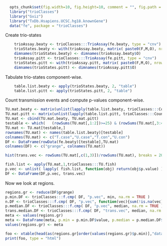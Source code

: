 ```r
  opts_chunk$set(fig.width=10, fig.height=10, comment = "", fig.path = "figures/", highlight = TRUE, background = "red")
  library("trioClasses")
  library("Gviz")
  library("TxDb.Hsapiens.UCSC.hg18.knownGene")
  data("fe", package = "trioClasses")
```
Create trio-states
```r
    trioAssay.beaty <- trioClasses:::TrioAssay(fe.beaty, type = "cnv")
    trioStates.beaty <- with(trioAssay.beaty, matrix( paste0(F,M,O), nrow = nrow(O), ncol = ncol(O)))
    dimnames(trioStates.beaty) <- dimnames(trioAssay.beaty$O)
    trioAssay.pitt <- trioClasses:::TrioAssay(fe.pitt, type = "cnv")
    trioStates.pitt <- with(trioAssay.pitt, matrix( paste0(F,M,O), nrow = nrow(O), ncol = ncol(O)))
    dimnames(trioStates.pitt) <- dimnames(trioAssay.pitt$O)
```
Tabulate trio-states component-wise.
```r
    table.list.beaty <- apply(trioStates.beaty, 2, "table")
    table.list.pitt <- apply(trioStates.pitt, 2, "table")
```
Count transmission events and  compute p-values component-wise.
```r
TU.mat.beaty <- matrix(unlist(lapply(table.list.beaty, trioClasses:::CountTU)), nrow = length(table.list.beaty), ncol = 2, byrow = TRUE )
TU.mat.pitt <- matrix(unlist(lapply(table.list.pitt, trioClasses:::CountTU)), nrow = length(table.list.pitt), ncol = 2, byrow = TRUE )
TU.mat <- cbind(TU.mat.beaty, TU.mat.pitt)
testable <- which(   (rowSums(TU.mat[,1:2])>=25) & (rowSums(TU.mat[,3:4])>=25) )
TU.mat <- TU.mat[testable,]
rownames(TU.mat) <- names(table.list.beaty)[testable]
colnames(TU.mat) <- c("T.case","U.case","T.con","U.con")
DF <- DataFrame(rowData(fe.beaty)[testable],TU.mat)
colnames(DF) <- c("grange", colnames(TU.mat))
```
```r
hist(trans.vec <- rowSums(TU.mat[,c(1,3)])/rowSums(TU.mat), breaks = 20)
```
```r
fish.list <- apply(TU.mat,1,trioClasses:::TU.fish)
p.vec <- unlist( lapply( fish.list, function(obj) return(obj$p.value) ) )
DF <- DataFrame(DF,p.vec, trans.vec)

```
Now we look at regions.
```r
regions.gr <- reduce(DF$grange)
p.min.DF <- trioClasses:::f.cmp( DF, "p.vec", min, na.rm = TRUE )
n.DF <- trioClasses:::f.cmp( DF, "p.vec", function(vec){sum(!is.na(vec), na.rm = TRUE)})
p.median.DF <- trioClasses:::f.cmp( DF, "p.vec", median, na.rm = TRUE )
trans.median.DF <- trioClasses:::f.cmp( DF, "trans.vec", median, na.rm = TRUE )
meta <- values(regions.gr)
meta <- DataFrame(meta, p.min = p.min.DF$value, p.median = p.median.DF$value, trans.median = trans.median.DF$value, n.cmp = n.DF$value)
values(regions.gr) <- meta
```
```r
foo <- xtable(head(as(regions.gr[order(values(regions.gr)$p.min)],"data.frame"),10))
print(foo, type = "html")
```
